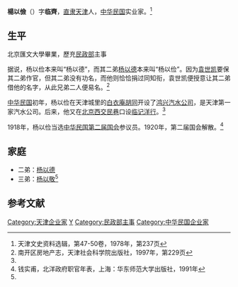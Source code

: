 {{Infobox Officeholder
|姓名=楊以儉 
|圖像=File:楊以儉.jpg
|圖像大小=200px
|圖像說明=  
|字    = 
|號    = 
|別名    = 
|出生日期 = 
|出生地點 = 
|逝世日期 = 
|逝世地點 = 
|死因    = 
|墓地    = 
|籍貫    = 
|政黨    = 
|parents  = 
|配偶   =
|伴侶    = 
|relatives  =  
|children  =  
|著作    = 
|past    = 
}}

'''楊以儉'''（{{bd|？||？|}}）字'''临齊'''，[[直隶|直隶]][[天津|天津]]人，[[中华民国|中华民国]]实业家。<ref name=tjws>天津文史资料选辑，第47-50卷，1978年，第237页</ref>

==生平==
北京匯文大學畢業，歷充[[民政部_(清朝)|民政部]]主事

据说，杨以俭本来叫“杨以德”，而其二弟[[杨以德|杨以德]]本来叫“杨以俭”。因为[[袁世凯|袁世凯]]要保其二弟作官，但其二弟没有功名，而他则恰恰捐过同知衔，袁世凯便授意让其二弟借他的名字，从此兄弟二人便易名。<ref>南开区房地产志，天津社会科学院出版社，1997年，第229页</ref>

[[中华民国|中华民国]]初年，杨以俭在天津城里的[[白衣庵胡同|白衣庵胡同]]开设了[[鸿兴汽水公司|鸿兴汽水公司]]，是天津第一家汽水公司。后来，他又在[[北京|北京]][[西交民巷|西交民巷]]口设[[临记洋行|临记洋行]]。<ref name=tjws/>

1918年，杨以俭当选[[中华民国第二届国会|中华民国第二届国会]]参议员。1920年，第二届国会解散。<ref>钱实甫，北洋政府职官年表，上海：华东师范大学出版社，1991年</ref>

==家庭==
*二弟：[[杨以德|杨以德]]
*三弟：[[杨以敬|杨以敬]]<ref name=tjws/>

==参考文献==
{{reflist}}

{{中華民國第二屆國會參議院議員}}
{{DEFAULTSORT:Y}}
[[Category:天津企业家|Category:天津企业家]]
[[Category:杨姓|Y]]
[[Category:民政部主事|Category:民政部主事]]
[[Category:中华民国企业家|Category:中华民国企业家]]